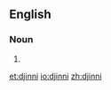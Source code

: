 ==English==

===Noun===
{{en-noun}}

# {{alternative spelling of|[[djinn]]}}

[[et:djinni]]
[[io:djinni]]
[[zh:djinni]]